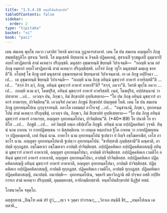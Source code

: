 ```yaml
---
title: "1.5.4.10 ทนฺตโปนสิกฺขาปท"
tableOfContents: false
sidebar:
  order: 2
type: "tipitaka"
basket: "vi"
book: "paci"
---
```



<DynamicBreadcrumb />

<Division number="263" book="paci">

<Paragraph number="848" book="paci">
เตน สมเยน พุทฺโธ ภควา เวสาลิยํ วิหรติ มหาวเน กูฏาคารสาลายํ. เตน โข ปน สมเยน อญฺญตโร ภิกฺขุ สพฺพปํสุกูลิโก สุสาเน วิหรติ. โส มนุเสฺสหิ ทิยฺยมานํ น อิจฺฉติ ปฏิคฺคเหตุํ, สุสาเนปิ รุกฺขมูเลปิ อุมฺมาเรปิ อยฺยโวสาฏิตกานิ สามํ คเหตฺวา ปริภุญฺชติ. มนุสฺสา อุชฺฌายนฺติ ขิยฺยนฺติ วิปาเจนฺติ—  “กถญฺหิ นาม อยํ ภิกฺขุ อมฺหากํ อยฺยโวสาฏิตกานิ สามํ คเหตฺวา ปริภุญฺชิสฺสติ. เถโรยํ ภิกฺขุ วฐโร มนุสฺสมํสํ มญฺเญ ขาทตี”ติ.
</Paragraph>

<Paragraph number="849" book="paci">
อโสฺสสุํ โข ภิกฺขู เตสํ มนุสฺสานํ อุชฺฌายนฺตานํ ขิยฺยนฺตานํ วิปาเจนฺตานํ. เย เต ภิกฺขู อปฺปิจฺฉา …เป…  เต อุชฺฌายนฺติ ขิยฺยนฺติ วิปาเจนฺติ—  “กถญฺหิ นาม ภิกฺขุ อทินฺนํ มุขทฺวารํ อาหารํ อาหริสฺสตี”ติ …เป…  “สจฺจํ กิร ตฺวํ, ภิกฺขุ, อทินฺนํ มุขทฺวารํ อาหารํ อาหรสี”ติ? “สจฺจํ, ภควา”ติ. วิครหิ พุทฺโธ ภควา …เป…  กถญฺหิ นาม ตฺวํ, โมฆปุริส, อทินฺนํ มุขทฺวารํ อาหารํ อาหริสฺสสิ. เนตํ, โมฆปุริส, อปฺปสนฺนานํ วา ปสาทาย …เป…  เอวญฺจ ปน, ภิกฺขเว, อิมํ สิกฺขาปทํ อุทฺทิเสยฺยาถ—
</Paragraph>

<Paragraph number="850" book="paci">
<Emphasis>“โย ปน ภิกฺขุ อทินฺนํ มุขทฺวารํ อาหารํ อาหเรยฺย, ปาจิตฺติยนฺ”</Emphasis>ติ.
</Paragraph>

<Paragraph number="851" book="paci">
เอวญฺจิทํ ภควตา ภิกฺขูนํ สิกฺขาปทํ ปญฺญตฺตํ โหติ.
</Paragraph>

</Division>
<Division number="264" book="paci">

<Paragraph number="852" book="paci">
เตน โข ปน สมเยน ภิกฺขู อุทกทนฺตโปเน กุกฺกุจฺจายนฺติ. ภควโต เอตมตฺถํ อาโรเจสุํ …เป…  “อนุชานามิ, ภิกฺขเว, อุทกทนฺตโปนํ สามํ คเหตฺวา ปริภุญฺชิตุํ. เอวญฺจ ปน, ภิกฺขเว, อิมํ สิกฺขาปทํ อุทฺทิเสยฺยาถ—
</Paragraph>

</Division>
<Division number="265" book="paci">

<Paragraph number="853" book="paci">
<Emphasis>“โย ปน ภิกฺขุ อทินฺนํ มุขทฺวารํ อาหารํ อาหเรยฺย, อญฺญตฺร อุทกทนฺตโปนา, ปาจิตฺติยนฺ”</Emphasis>ติ. (*40*:<Emphasis>89</Emphasis>)
</Paragraph>

</Division>
<Division number="266" book="paci">

<Paragraph number="854" book="paci">
<Emphasis>โย ปนา</Emphasis>ติ โย ยาทิโส …เป…  <Emphasis>ภิกฺขู</Emphasis>ติ …เป…  อยํ อิมสฺมิํ อตฺเถ อธิปฺเปโต ภิกฺขูติ.
</Paragraph>

<Paragraph number="855" book="paci">
<Emphasis>อทินฺนํ</Emphasis> นาม อปฺปฏิคฺคหิตกํ วุจฺจติ.
</Paragraph>

<Paragraph number="856" book="paci">
<Emphasis>ทินฺนํ</Emphasis> นาม กาเยน วา กายปฏิพทฺเธน วา นิสฺสคฺคิเยน วา เทนฺเต หตฺถปาเส ฐิโต กาเยน วา กายปฏิพทฺเธน วา ปฏิคฺคณฺหาติ, เอตํ ทินฺนํ นาม.
</Paragraph>

<Paragraph number="857" book="paci">
<Emphasis>อาหาโร</Emphasis> นาม อุทกทนฺตโปนํ ฐเปตฺวา ยํ กิญฺจิ อชฺโฌหรณียํ, เอโส อาหาโร นาม.
</Paragraph>

<Paragraph number="858" book="paci">
<Emphasis>อญฺญตฺร อุทกทนฺตโปนา</Emphasis>ติ ฐเปตฺวา อุทกทนฺตโปนํ.
</Paragraph>

<Paragraph number="859" book="paci">
“ขาทิสฺสามิ ภุญฺชิสฺสามี”ติ คณฺหาติ, อาปตฺติ ทุกฺกฏสฺส. อชฺโฌหาเร อชฺโฌหาเร อาปตฺติ ปาจิตฺติยสฺส.
</Paragraph>

</Division>
<Division number="267" book="paci">

<Paragraph number="860" book="paci">
อปฺปฏิคฺคหิตเก อปฺปฏิคฺคหิตกสญฺญี อทินฺนํ มุขทฺวารํ อาหารํ อาหาเรติ, อญฺญตฺร อุทกทนฺตโปนา, อาปตฺติ ปาจิตฺติยสฺส. อปฺปฏิคฺคหิตเก เวมติโก อทินฺนํ มุขทฺวารํ อาหารํ อาหาเรติ, อญฺญตฺร อุทกทนฺตโปนา, อาปตฺติ ปาจิตฺติยสฺส. อปฺปฏิคฺคหิตเก ปฏิคฺคหิตกสญฺญี อทินฺนํ มุขทฺวารํ อาหารํ อาหาเรติ, อญฺญตฺร อุทกทนฺตโปนา, อาปตฺติ ปาจิตฺติยสฺส.
</Paragraph>

<Paragraph number="861" book="paci">
ปฏิคฺคหิตเก อปฺปฏิคฺคหิตกสญฺญี, อาปตฺติ ทุกฺกฏสฺส. ปฏิคฺคหิตเก เวมติโก, อาปตฺติ ทุกฺกฏสฺส. ปฏิคฺคหิตเก ปฏิคฺคหิตกสญฺญี, อนาปตฺติ.
</Paragraph>

</Division>
<Division number="268" book="paci">

<Paragraph number="862" book="paci">
อนาปตฺติ—  อุทกทนฺตโปเน, จตฺตาริ มหาวิกฏานิ สติ ปจฺจเย อสติ กปฺปิยการเก สามํ คเหตฺวา ปริภุญฺชติ, อุมฺมตฺตกสฺส, อาทิกมฺมิกสฺสาติ.

</Paragraph>
</Division>

<Paragraph number="863" type="center" book="paci">
ทนฺตโปนสิกฺขาปทํ นิฏฺฐิตํ ทสมํ.

  
โภชนวคฺโค จตุตฺโถ.



</Paragraph>

<Paragraph number="864" type="center" book="paci">
ตสฺสุทฺทานํ


</Paragraph>

<Paragraph number="865" type="verses" book="paci">
_ปิณฺโฑ คณํ ปรํ ปูวํ,_  
_ทฺเว จ วุตฺตา ปวารณา;_  
_วิกาเล สนฺนิธี ขีรํ,_  
_ทนฺตโปเนน เต ทสาติ._
</Paragraph>